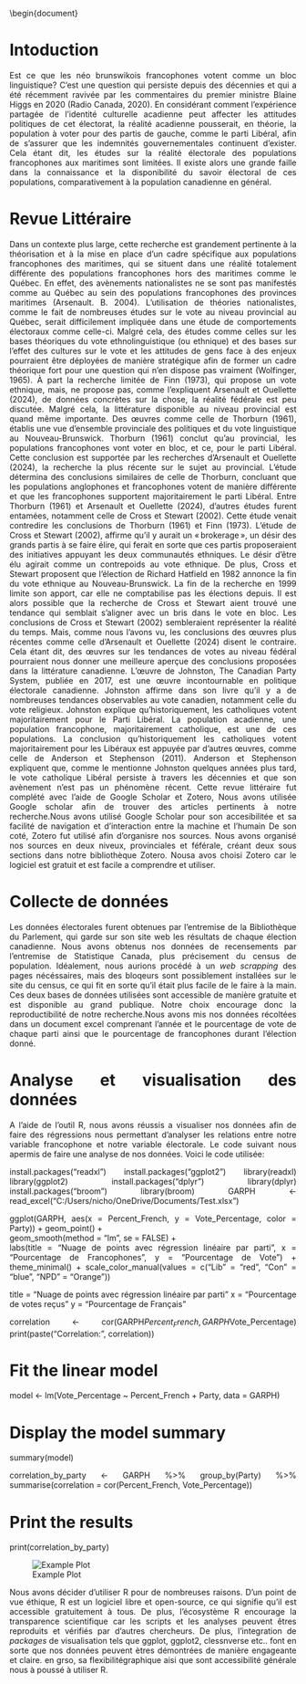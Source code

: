 \documentclass[12pt]{article}

\usepackage{graphicx} % Required for inserting images
\usepackage[utf8]{inputenc}
\usepackage{times}
\usepackage{fvextra}
\usepackage[style=apa,url=false,isbn=false,doi=false,backend=biber,language=french,autolang=other]{biblatex}
\usepackage{csquotes}
\usepackage{booktabs}
\usepackage{multirow}
\usepackage[letterpaper, margin=2.5cm]{geometry}
\usepackage[main=french,english]{babel}
\usepackage[toc,page]{appendix}
\usepackage[T1]{fontenc}
\usepackage{lmodern}
\usepackage{xcolor}
\usepackage{subcaption}
\usepackage{listings}
\usepackage{microtype}

\linespread{1.5}

\addbibresource{rc3.bib}
\AtEveryBibitem{\clearfield{annotation}\clearfield{eprint}\clearfield{eprinttype}\clearfield{eprintclass}\clearfield{note}}
\DefineBibliographyExtras{french}{\restorecommand\mkbibnamefamily}
\begin{document}

\setlength{\emergencystretch}{3em}

\begin{titlepage}
  \newpage{}
  \let\footnotesize\small{}
  \let\footnoterule\relax{}
  \let\footnote\thanks{}

  \baselineskip=1.4\baselineskip{}

  \begin{center}
    \setcounter{page}{1}
    \includegraphics[height=20mm,keepaspectratio=true]{ul_p.pdf}
    \vfil{}
    {\fontsize{17.28}{14}\selectfont \textbf{Projet de Session}}
    \vfil{}
    \textbf{Nicholas Gaudet} \\
    537 284 355
    \vfil{}
    Outils Numériques de Recherche \\ POL-6078
    \vfil{}
    Présenté à:\\
    \textbf{ Adrien Cloutier } \\
    \vfil{}
    Département de science politique \\Faculté des sciences sociales \\Université Laval
    \vfil{}
    \vfil{}
    Québec, Canada \\
    \vfil{}
    \copyright{} Alexandre Bouillon, \today{}
  \end{center}
\end{titlepage}

::: {style="text-align: justify;"}
# Intoduction

Est ce que les néo brunswikois francophones votent comme un bloc linguistique? C'est une question qui persiste depuis des décennies et qui a été récemment ravivée par les commentaires du premier ministre Blaine Higgs en 2020 (Radio Canada, 2020). En considérant comment l’expérience partagée de l’identité culturelle acadienne peut affecter les attitudes politiques de cet électorat, la réalité acadienne pousserait, en théorie, la population à voter pour des partis de gauche, comme le parti Libéral, afin de s’assurer que les indemnités gouvernementales continuent d’exister. Cela étant dit, les études sur la réalité électorale des populations francophones aux maritimes sont limitées. Il existe alors une grande faille dans la connaissance et la disponibilité du savoir électoral de ces populations, comparativement à la population canadienne en général.

# Revue Littéraire

Dans un contexte plus large, cette recherche est grandement pertinente à la théorisation et à la mise en place d’un cadre spécifique aux populations francophones des maritimes, qui se situent dans une réalité totalement différente des populations francophones hors des maritimes comme le Québec. En effet, des avènements nationalistes ne se sont pas manifestés comme au Québec au sein des populations francophones des provinces maritimes (Arsenault. B. 2004). L’utilisation de théories nationalistes, comme le fait de nombreuses études sur le vote au niveau provincial au Québec, serait difficilement impliquée dans une étude de comportements électoraux comme celle-ci. Malgré cela, des études comme celles sur les bases théoriques du vote ethnolinguistique (ou ethnique) et des bases sur l’effet des cultures sur le vote et les attitudes de gens face à des enjeux pourraient être déployées de manière stratégique afin de former un cadre théorique fort pour une question qui n’en dispose pas vraiment (Wolfinger, 1965). À part la recherche limitée de Finn (1973), qui propose un vote ethnique, mais, ne propose pas, comme l’expliquent Arsenault et Ouellette (2024), de données concrètes sur la chose, la réalité fédérale est peu discutée. Malgré cela, la littérature disponible au niveau provincial est quand même importante. Des œuvres comme celle de Thorburn (1961), établis une vue d’ensemble provinciale des politiques et du vote linguistique au Nouveau-Brunswick. Thorburn (1961) conclut qu’au provincial, les populations francophones vont voter en bloc, et ce, pour le parti Libéral. Cette conclusion est supportée par les recherches d’Arsenault et Ouellette (2024), la recherche la plus récente sur le sujet au provincial. L’étude détermina des conclusions similaires de celle de Thorburn, concluant que les populations anglophones et francophones votent de manière différente et que les francophones supportent majoritairement le parti Libéral. Entre Thorburn (1961) et Arsenault et Ouellette (2024), d’autres études furent entamées, notamment celle de Cross et Stewart (2002). Cette étude venait contredire les conclusions de Thorburn (1961) et Finn (1973). L’étude de Cross et Stewart (2002), affirme qu’il y aurait un « brokerage », un désir des grands partis à se faire élire, qui ferait en sorte que ces partis proposeraient des initiatives appuyant les deux communautés ethniques. Le désir d’être élu agirait comme un contrepoids au vote ethnique. De plus, Cross et Stewart proposent que l’élection de Richard Hatfield en 1982 annonce la fin du vote ethnique au Nouveau-Brunswick. La fin de la recherche en 1999 limite son apport, car elle ne comptabilise pas les élections depuis. Il est alors possible que la recherche de Cross et Stewart aient trouvé une tendance qui semblait s’aligner avec un bris dans le vote en bloc. Les conclusions de Cross et Stewart (2002) sembleraient représenter la réalité du temps. Mais, comme nous l’avons vu, les conclusions des œuvres plus récentes comme celle d’Arsenault et Ouellette (2024) disent le contraire. Cela étant dit, des œuvres sur les tendances de votes au niveau fédéral pourraient nous donner une meilleure aperçue des conclusions proposées dans la littérature canadienne. L’œuvre de Johnston, The Canadian Party System, publiée en 2017, est une œuvre incontournable en politique électorale canadienne. Johnston affirme dans son livre qu’il y a de nombreuses tendances observables au vote canadien, notamment celle du vote religieux. Johnston explique qu’historiquement, les catholiques votent majoritairement pour le Parti Libéral. La population acadienne, une population francophone, majoritairement catholique, est une de ces populations. La conclusion qu’historiquement les catholiques votent majoritairement pour les Libéraux est appuyée par d’autres œuvres, comme celle de Anderson et Stephenson (2011). Anderson et Stephenson expliquent que, comme le mentionne Johnston quelques années plus tard, le vote catholique Libéral persiste à travers les décennies et que son avènement n’est pas un phénomène récent. Cette revue littéraire fut complété avec l'aide de Google Scholar et Zotero, Nous avons utilisée Google scholar afin de trouver des articles pertinents à notre recherche.Nous avons utilisé Google Scholar pour son accesibilitée et sa facilité de navigation et d'interaction entre la machine et l'humain De son coté, Zotero fut utilisé afin d'organisre nos sources. Nous avons organisé nos sources en deux niveux, provinciales et féférale, créant deux sous sections dans notre bibliothèque Zotero. Nousa avos choisi Zotero car le logiciel est gratuit et est facile a comprendre et utiliser.

# Collecte de données

Les données électorales furent obtenues par l’entremise de la Bibliothèque du Parlement, qui garde sur son site web les résultats de chaque élection canadienne. Nous avons obtenus nos données de recensements par l'entremise de Statistique Canada, plus précisement du census de population. Idéalement, nous aurions procédé à un *web scrapping* des pages nécéssaires, mais des bloqeurs sont possiblement installées sur le site du census, ce qui fit en sorte qu'il était plus facile de le faire à la main. Ces deux bases de données utilisées sont accessible de manière gratuite et est disponible au grand publique. Notre choix encourage donc la reproductibilité de notre recherche.Nous avons mis nos données récoltées dans un document excel comprenant l'année et le pourcentage de vote de chaque parti ainsi que le pourcentage de francophones durant l'élection donné.

# Analyse et visualisation des données

A l'aide de l'outil R, nous avons réussis a visualiser nos données afin de faire des régressions nous permettant d'analyser les relations entre notre variable francophone et notre variable électorale. Le code suivant nous apermis de faire une analyse de nos données. Voici le code utilisée:

install.packages("readxl") install.packages("ggplot2") library(readxl) library(ggplot2) install.packages("dplyr") library(dplyr) install.packages("broom") library(broom) GARPH \<- read_excel("C:/Users/nicho/OneDrive/Documents/Test.xlsx")

ggplot(GARPH, aes(x = Percent_French, y = Vote_Percentage, color = Party)) + geom_point() +\
geom_smooth(method = "lm", se = FALSE) +\
labs(title = "Nuage de points avec régression linéaire par parti", x = "Pourcentage de Francophones", y = "Pourcentage de Vote") + theme_minimal() + scale_color_manual(values = c("Lib" = "red", "Con" = "blue", "NPD" = "Orange"))

title = "Nuage de points avec régression linéaire par parti" x = "Pourcentage de votes reçus" y = "Pourcentage de Français"

correlation \<- cor(GARPH$Percent_French, GARPH$Vote_Percentage) print(paste("Correlation:", correlation))

# Fit the linear model

model \<- lm(Vote_Percentage \~ Percent_French + Party, data = GARPH)

# Display the model summary

summary(model)

correlation_by_party \<- GARPH %\>% group_by(Party) %\>% summarise(correlation = cor(Percent_French, Vote_Percentage))

# Print the results

print(correlation_by_party)

![Example Plot](%22C:/Users/nicho/OneDrive/Desktop/Memoire/Graphique%202021.png%22)

Nous avons décider d'utiliser R pour de nombreuses raisons. D'un point de vue éthique, R est un logiciel libre et open-source, ce qui signifie qu'il est accessible gratuitement à tous. De plus, l'écosystème R encourage la transparence scientifique car les scripts et les analyses peuvent êtres reproduits et vérifiés par d'autres chercheurs. De plus, l'integration de *packages* de visualisation tels que ggplot, ggplot2, clessnverse etc.. font en sorte que nos données peuvent ètres démontrées de manière engageante et claire. en grso, sa flexibilitégraphique aisi que sont accessibilité générale nous à poussé à utiliser R.
:::
